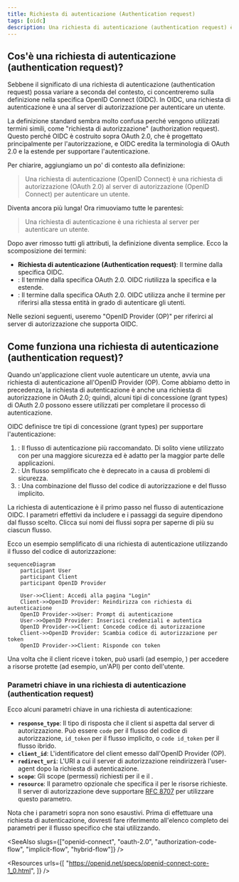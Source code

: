 ```yaml
---
title: Richiesta di autenticazione (Authentication request)
tags: [oidc]
description: Una richiesta di autenticazione (authentication request) è una richiesta OpenID Connect (OIDC) per autenticare un utente. Riutilizza la richiesta di autorizzazione OAuth 2.0 e la estende per supportare l'autenticazione.
---
```


## Cos'è una richiesta di autenticazione (authentication request)?

Sebbene il significato di una richiesta di autenticazione (authentication request) possa variare a seconda del contesto, ci concentreremo sulla definizione nella specifica OpenID Connect (OIDC). In OIDC, una richiesta di autenticazione è una <Ref slug="authorization-request" /> al server di autorizzazione per autenticare un utente.

La definizione standard sembra molto confusa perché vengono utilizzati termini simili, come "richiesta di autorizzazione" (authorization request). Questo perché OIDC è costruito sopra OAuth 2.0, che è progettato principalmente per l'autorizzazione, e OIDC eredita la terminologia di OAuth 2.0 e la estende per supportare l'autenticazione.

Per chiarire, aggiungiamo un po' di contesto alla definizione:

> Una richiesta di autenticazione (OpenID Connect) è una richiesta di autorizzazione (OAuth 2.0) al server di autorizzazione (OpenID Connect) per autenticare un utente.

Diventa ancora più lunga! Ora rimuoviamo tutte le parentesi:

> Una richiesta di autenticazione è una richiesta al server per autenticare un utente.

Dopo aver rimosso tutti gli attributi, la definizione diventa semplice. Ecco la scomposizione dei termini:

- **Richiesta di autenticazione (Authentication request)**: Il termine dalla specifica OIDC.
- <Ref slug="authorization-request" />: Il termine dalla specifica OAuth 2.0. OIDC riutilizza la specifica e la estende.
- <Ref slug="authorization-server" />: Il termine dalla specifica OAuth 2.0. OIDC utilizza anche il termine <Ref slug="openid-connect" headingId="openid-provider-op" /> per riferirsi alla stessa entità in grado di autenticare gli utenti.

Nelle sezioni seguenti, useremo "OpenID Provider (OP)" per riferirci al server di autorizzazione che supporta OIDC.

## Come funziona una richiesta di autenticazione (authentication request)?

Quando un'applicazione client vuole autenticare un utente, avvia una richiesta di autenticazione all'OpenID Provider (OP). Come abbiamo detto in precedenza, la richiesta di autenticazione è anche una richiesta di autorizzazione in OAuth 2.0; quindi, alcuni tipi di concessione (grant types) di OAuth 2.0 possono essere utilizzati per completare il processo di autenticazione.

OIDC definisce tre tipi di concessione (grant types) per supportare l'autenticazione:

1. <Ref slug="authorization-code-flow" />: Il flusso di autenticazione più raccomandato. Di solito viene utilizzato con <Ref slug="pkce" /> per una maggiore sicurezza ed è adatto per la maggior parte delle applicazioni.
2. <Ref slug="implicit-flow" />: Un flusso semplificato che è deprecato in <Ref slug="oauth-2.1" /> a causa di problemi di sicurezza.
3. <Ref slug="hybrid-flow" />: Una combinazione del flusso del codice di autorizzazione e del flusso implicito.

La richiesta di autenticazione è il primo passo nel flusso di autenticazione OIDC. I parametri effettivi da includere e i passaggi da seguire dipendono dal flusso scelto. Clicca sui nomi dei flussi sopra per saperne di più su ciascun flusso.

Ecco un esempio semplificato di una richiesta di autenticazione utilizzando il flusso del codice di autorizzazione:

```mermaid
sequenceDiagram
    participant User
    participant Client
    participant OpenID Provider

    User->>Client: Accedi alla pagina "Login"
    Client->>OpenID Provider: Reindirizza con richiesta di autenticazione
    OpenID Provider->>User: Prompt di autenticazione
    User->>OpenID Provider: Inserisci credenziali e autentica
    OpenID Provider->>Client: Concede codice di autorizzazione
    Client->>OpenID Provider: Scambia codice di autorizzazione per token
    OpenID Provider->>Client: Risponde con token
```

Una volta che il client riceve i token, può usarli (ad esempio, <Ref slug="access-token" />) per accedere a risorse protette (ad esempio, un'API) per conto dell'utente.

### Parametri chiave in una richiesta di autenticazione (authentication request)

Ecco alcuni parametri chiave in una richiesta di autenticazione:

- **`response_type`**: Il tipo di risposta che il client si aspetta dal server di autorizzazione. Può essere `code` per il flusso del codice di autorizzazione, `id_token` per il flusso implicito, o `code id_token` per il flusso ibrido.
- **`client_id`**: L'identificatore del client emesso dall'OpenID Provider (OP).
- **`redirect_uri`**: L'URI a cui il server di autorizzazione reindirizzerà l'user-agent dopo la richiesta di autenticazione.
- **`scope`**: Gli <Ref slug="scope">scope</Ref> (permessi) richiesti per il <Ref slug="id-token" /> e il <Ref slug="access-token" />.
- **`resource`**: Il parametro opzionale che specifica il <Ref slug="resource-indicator" /> per le risorse richieste. Il server di autorizzazione deve supportare [RFC 8707](https://datatracker.ietf.org/doc/html/rfc8707) per utilizzare questo parametro.

Nota che i parametri sopra non sono esaustivi. Prima di effettuare una richiesta di autenticazione, dovresti fare riferimento all'elenco completo dei parametri per il flusso specifico che stai utilizzando.

<SeeAlso slugs={["openid-connect", "oauth-2.0", "authorization-code-flow", "implicit-flow", "hybrid-flow"]} />

<Resources
  urls={[
    "https://openid.net/specs/openid-connect-core-1_0.html",
  ]}
/>